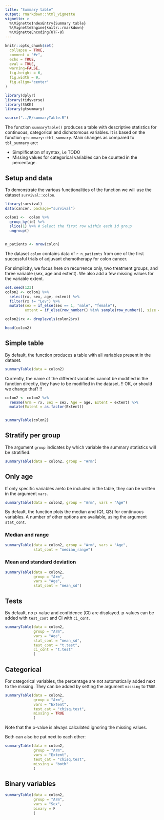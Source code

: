 ```yaml
---
title: "Summary table"
output: rmarkdown::html_vignette
vignette: >
  %\VignetteIndexEntry{Summary table}
  %\VignetteEngine{knitr::rmarkdown}
  %\VignetteEncoding{UTF-8}
---
```


```r
knitr::opts_chunk$set(
  collapse = TRUE,
  comment = "#>",
  echo = TRUE,
  eval = TRUE,
  warning=FALSE,
  fig.height = 6,
  fig.width = 9,
  fig.align='center'
)
```

```r
library(dplyr)
library(tidyverse)
library(SAKK)
library(gtsummary)

source("../R/summaryTable.R")
```


The function `summaryTable()` produces a table with descriptive statistics for continuous, categorical and dichotomous variables. 
It is based on the function `gtsummary::tbl_summary`.
Main changes as compared to `tbl_summary` are: 

- Simplification of syntax, i.e TODO
- Missing values for categorical variables can be counted 
in the percentage.



## Setup and data

To demonstrate the various functionalities of the function
we will use the dataset `survival::colon`.

```r
library(survival)
data(cancer, package="survival")

colon1 <-  colon %>%
  group_by(id) %>%
  slice(1) %>% # Select the first row within each id group
  ungroup()
  
```



```r
n_patients <- nrow(colon)
```

The dataset `colon` contains data of `r n_patients` from one of the first successful trials of adjuvant chemotherapy for colon cancer. 

For simplicity, 
we focus here on recurrence only, two treatment groups,
and three variable (sex, age and extent). 
We also add a few missing values for the variable extent. 
```r
set.seed(123)
colon2 <- colon1 %>%
  select(rx, sex, age, extent) %>%
  filter(rx != "Lev") %>%
  mutate(sex = if_else(sex == 1, "male", "female"),
         extent = if_else(row_number() %in% sample(row_number(), size = round(0.1 * n())), NA, extent))

colon2$rx <- droplevels(colon2$rx)

```


```r
head(colon2)
```


## Simple table

By default, the function produces a table with all variables 
present in the dataset. 
```r
summaryTable(data = colon2)
```
Currently, the name of the different variables cannot 
be modified in the function directly, they have to be modified in the dataset. !! OK, or should we change that? !!

```r
colon2 <- colon2 %>% 
  rename(Arm = rx, Sex = sex, Age = age, Extent = extent) %>% 
  mutate(Extent = as.factor(Extent))
  
```

```r
summaryTable(colon2)
```

## Stratify per group 

The argument `group` indicates by which variable the 
summary statistics will be stratified. 
```r
summaryTable(data = colon2, group = "Arm")
```

## Only age

If only specific variables areto be included in the table, 
they can be written in the argument `vars`. 
```r
summaryTable(data = colon2, group = "Arm", vars = "Age")
```
By default, the function plots the median and (Q1, Q3) for 
continuous variables. A number of other options are available,
using the argument `stat_cont`. 

### Median and range

```r
summaryTable(data = colon2, group = "Arm", vars = "Age", 
             stat_cont = "median_range")
```

### Mean and standard deviation 

```r
summaryTable(data = colon2, 
             group = "Arm", 
             vars = "Age", 
             stat_cont = "mean_sd")
```

## Tests

By default, no p-value and confidence  (CI)
are displayed. p-values can be added with `test_cont`
and CI with `ci_cont`. 

```r
summaryTable(data = colon2, 
             group = "Arm", 
             vars = "Age", 
             stat_cont = "mean_sd", 
             test_cont = "t.test",
             ci_cont = "t.test"
             )
```


## Categorical 

For categorical variables,
the percentage are not automatically added next to the missing. 
They can be added by setting the argument `missing` to `TRUE`. 
```r
summaryTable(data = colon2, 
             group = "Arm", 
             vars = "Extent", 
             test_cat = "chisq.test", 
             missing = TRUE
             )


```
Note that the p-value is always calculated ignoring the missing values. 


Both can also be put next to each other: 
```r
summaryTable(data = colon2, 
             group = "Arm", 
             vars = "Extent", 
             test_cat = "chisq.test", 
             missing = "both"
             )

```


## Binary variables


```r
summaryTable(data = colon2, 
             group = "Arm", 
             vars = "Sex", 
             binary = F
             )

```



